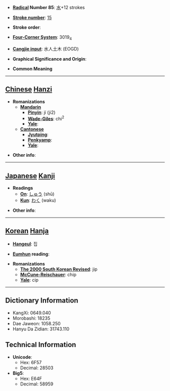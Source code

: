 * '''[[Wiktionary:Chinese radical index| Radical]] Number 85''': [[Wiktionary:Chinese radical index 水|水]]+12 strokes

* '''[[Wiktionary:Chinese total strokes index|Stroke number]]''': [[Wiktionary:Chinese total strokes index 15|15]]

* '''Stroke order''': 

* '''[[Wiktionary:Chinese four corner index|Four-Corner System]]''': 3019<sub>4</sub>

* '''[[Wiktionary:Chinese Cangjie index|Cangjie input]]''': 水人土木 (EOGD)

* '''Graphical Significance and Origin''': 

* '''Common Meaning'''

----

== [[Chinese]] [[Hanzi]] ==

* '''Romanizations'''
** '''[[Mandarin]]'''
*** '''[[Pinyin]]''': jí (ji2)
*** '''[[Wade-Giles]]''': chi<sup>2</sup>
*** '''[[Yale]]''': 
** '''[[Cantonese]]'''
*** '''[[Jyutping]]''':
*** '''[[Penkyamp]]''': 
*** '''[[Yale]]''': 

* '''Other info''': 

----

== [[Japanese]] [[Kanji]] ==

* '''Readings'''
** '''[[On]]''': [[しゅう]] (shū)
** '''[[Kun]]''': [[わく]] (waku)

* '''Other info''':  

----

== [[Korean]] [[Hanja]] ==

* '''[[Hangeul]]''': 집

* '''[[Eumhun]] reading''': 

* '''Romanizations'''
** '''[[The 2000 South Korean Revised Romanization|The 2000 South Korean Revised]]''': jip
** '''[[McCune-Reischauer]]''': chip
** '''[[Yale]]''': cip

----

== Dictionary Information ==

* KangXi: 0649.040
* Morobashi: 18235
* Dae Jaweon: 1058.250
* Hanyu Da Zidian: 31743.110

== Technical Information ==

* '''Unicode''':
** Hex: 6F57
** Decimal: 28503
* '''Big5''':
** Hex: E64F
** Decimal: 58959